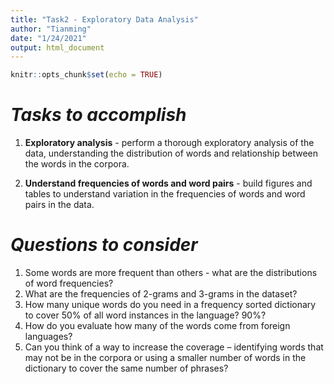 ```yaml
---
title: "Task2 - Exploratory Data Analysis"
author: "Tianming"
date: "1/24/2021"
output: html_document
---
```


```r
knitr::opts_chunk$set(echo = TRUE)
```

# *Tasks to accomplish*
1. **Exploratory analysis** - perform a thorough exploratory analysis of the data, understanding the distribution of words and relationship between the words in the corpora. 

2. **Understand frequencies of words and word pairs** - build figures and tables to understand variation in the frequencies of words and word pairs in the data.

# *Questions to consider*
1. Some words are more frequent than others - what are the distributions of word frequencies? 
2. What are the frequencies of 2-grams and 3-grams in the dataset? 
3. How many unique words do you need in a frequency sorted dictionary to cover 50% of all word instances in the language? 90%? 
4. How do you evaluate how many of the words come from foreign languages? 
5. Can you think of a way to increase the coverage -- identifying words that may not be in the corpora or using a smaller number of words in the dictionary to cover the same number of phrases?